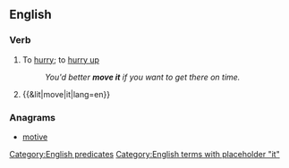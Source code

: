 ==English==

===Verb===
{{en-verb|moves it|moving it|moved it}}

# {{lb|en|colloquial}} To [[hurry]]; to [[hurry up]]
#: ''You'd better '''move it''' if you want to get there on time.''
# {{&lit|move|it|lang=en}}

===Anagrams===
* [[motive#English|motive]]

[[Category:English predicates]]
[[Category:English terms with placeholder "it"]]